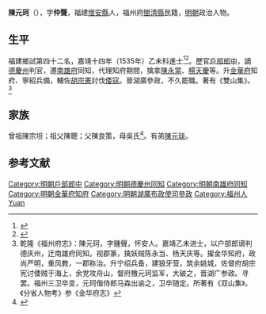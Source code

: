 {{明清人物信息框
| 姓名 = 陳元珂
| 原名 =
| 圖片名稱= 
| 圖片大小 =
| 圖片說明 = 
| 最高職務 = 湖廣布政使司參政
| 國家 = 大明 
| 爵位 =
| 籍貫 = 福建懷安縣
| 族裔 = 
| 字號 = 字仲声
| 諡號 =
| 出生日期 = 生年不詳
| 出生地點 = 
| 逝世日期 = 卒年不詳 
| 逝世地點 = 
| 墓葬 =
| 配偶 = 
| 親屬 = （弟）[[陳元琰|陳元琰]]
| 出身 =
* 嘉靖十四年乙未科進士出身
| 經歷 =
| 著作 =  
}}
'''陳元珂'''（{{bd|？||？|catIdx=}}），字'''仲聲'''，福建[[懷安縣|懷安縣]]人，福州府[[閩清縣|閩清縣]]民籍，[[明朝|明朝]]政治人物。

== 生平 ==
福建鄉試第四十二名，嘉靖十四年（1535年）乙未科進士<ref>{{Cite book|title=《皇明贡举考》卷五|author=[[张朝瑞|张朝瑞]]|publisher=《续修四库全书》史部第828册|year=|isbn=|location=|pages=}}</ref><ref>{{Cite book|title=贡举志五种 上|author=鲁小俊，江俊伟著|publisher=武汉大学出版社|year=2009|isbn=978-7-307-07043-1|location=武汉|pages=}}</ref>。歷官[[戶部|戶部]][[郎中|郎中]]，謫[[德慶州|德慶州]]判官，遷[[南雄府|南雄府]]同知，代理知府期間，擒拿[[陳永當|陳永當]]、[[楊天慶|楊天慶]]等。升[[金華府|金華府]]知府、寧紹兵備，輔佐[[胡宗憲|胡宗憲]]討伐[[倭寇|倭寇]]。晉湖廣參政，不久罷職。著有《雙山集》。<ref>乾隆《福州府志》：陳元珂，字鍾聲，怀安人。嘉靖乙未进士，以户部郎谪判德庆州，迁南雄府同知。视郡篆，擒妖贼陈永当、杨天庆等。擢金华知府，政尚严明，重风教，一郡称治。升宁绍兵备，建狼牙营，筑余姚城，佐督府胡宗宪讨倭贼于海上，余党攻舟山，督府檄元珂监军，大破之，晋湖广参政。寻罢。福州三卫卒变，元珂偕侍郎马森出谕之，卫卒随定。所著有《双山集》。《分省人物考》参《金华府志》</ref>

==家族==
曾祖陳宗坦；祖父陳聰；父陳良策，母吳氏<ref>{{Cite book|title=天一阁藏明代科举录选刊 登科录 点校本|author=龚延明主编|publisher=宁波出版社|year=2016|isbn=978-7-5526-2320-8|location=宁波|pages=|quote=《天一閣藏明代科舉錄選刊.登科錄》之《嘉靖十四年乙未科進士登科錄》}}</ref>。有弟[[陳元琰|陳元琰]]。

==参考文献==
{{reflist}}

{{嘉靖十四年乙未科殿試金榜}}

{{DEFAULTSORT:Chen陳}}
[[Category:明朝戶部郎中|Category:明朝戶部郎中]]
[[Category:明朝德慶州同知|Category:明朝德慶州同知]]
[[Category:明朝南雄府同知|Category:明朝南雄府同知]]
[[Category:明朝金華府知府|Category:明朝金華府知府]]
[[Category:明朝湖廣布政使司參政|Category:明朝湖廣布政使司參政]]
[[Category:福州人|Category:福州人]]
[[Category:陳姓|Yuan]]